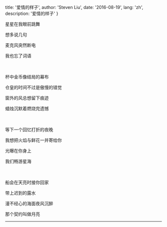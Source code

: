 
  title: '爱情的样子',
  author: 'Steven Liu',
  date: '2016-08-19',
  lang: 'zh',
  description: '爱情的样子'
}


<!-- content start here -->

星星在我眼前跳舞

想多说几句

麦克风突然断电

我也忘了词语

<br/><br/>
杯中金币像结局的幕布

仓皇的时间不过是傲慢的错觉

窗外的风总想留下痕迹

蜡烛沉默着燃烧完遗憾

<br/><br/>
等下一个回忆打折的夜晚

我想把火焰与鲜花一并寄给你

光曝在你身上

我们畅游星海

<br/><br/>
船会在天亮时接你回家

带上迟到的露水

漫不经心的海面夜风沉醉

那个契约叫做月亮

---